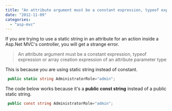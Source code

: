```yaml
---
title: "An attribute argument must be a constant expression, typeof expression or array creation expression of an attribute parameter type"
date: "2012-11-09"
categories: 
  - "asp-mvc"
---
```


If you are trying to use a static string in an attribute for an action inside a Asp.Net MVC's controller, you will get a strange error.

> An attribute argument must be a constant expression, typeof expression or array creation expression of an attribute parameter type

This is because you are using static string instead of constant.


```csharp
 public static string AdministratorRole="admin"; 
```

The code below works because it's a **public const string** instead of a public static string.


```csharp
 public const string AdministratorRole="admin"; 
```
